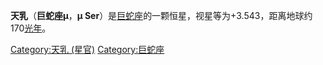 {{Starbox begin
| name = 天乳
}}
{{Starbox observe
| epoch = [[J2000.0|J2000.0]]
| constell = [[巨蛇座|巨蛇座]]
| 星官 = [[:Category:天乳_(星官)|天乳]] （[[氐宿|氐宿]]）
| ra = {{RA| +15| 49| 37.27}}
| dec = {{DEC| 3| 25| 48.51}}
| appmag_v = 3.543
}}
{{Starbox character
| class =  A0V
| b-v =  -0.032
| u-b =  -0.025
| variable = 
}}
{{Starbox astrometry
| radial_v =  -9.4
| prop_mo_ra = -100.28
| prop_mo_dec = -25.99
| parallax = 19.23
| p_error = 0.38
| absmag_v = -0.04
}}
{{Starbox catalog
| names = [[SAO星表|SAO]] 140787，[[HD星表|HD]] 141513，[[HR星表|HR]] 5881，[[依巴谷星表|HIP]] 77516
}}
{{Starbox reference |Simbad=mu+Ser }}
{{Starbox end}}

'''天乳'''（'''巨蛇座μ'''，'''μ Ser'''）是[[巨蛇座|巨蛇座]]的一颗恒星，视星等为+3.543，距离地球约170[[光年|光年]]。

{{巨蛇座恒星}}
{{星官|天乳|1|4}}

[[Category:天乳_(星官)|Category:天乳 (星官)]]
[[Category:巨蛇座|Category:巨蛇座]]
